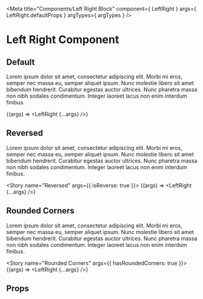 
<Meta
    title="Components/Left Right Block"
    component={ LeftRight }
    args={ LeftRight.defaultProps }
    argTypes={ argTypes }
/>

# Left Right Component

## Default

Lorem ipsum dolor sit amet, consectetur adipiscing elit. Morbi mi eros, semper nec massa eu, semper aliquet ipsum. Nunc molestie libero sit amet bibendum hendrerit. Curabitur egestas auctor ultrices. Nunc pharetra massa non nibh sodales condimentum. Integer laoreet lacus non enim interdum finibus.

<Story
    name="Default" >
    {(args) => <LeftRight {...args} />}
</Story>

## Reversed

Lorem ipsum dolor sit amet, consectetur adipiscing elit. Morbi mi eros, semper nec massa eu, semper aliquet ipsum. Nunc molestie libero sit amet bibendum hendrerit. Curabitur egestas auctor ultrices. Nunc pharetra massa non nibh sodales condimentum. Integer laoreet lacus non enim interdum finibus.

<Story
    name="Reversed"
    args={{
        isReverse: true
    }}>
    {(args) => <LeftRight {...args} />}
</Story>

## Rounded Corners

Lorem ipsum dolor sit amet, consectetur adipiscing elit. Morbi mi eros, semper nec massa eu, semper aliquet ipsum. Nunc molestie libero sit amet bibendum hendrerit. Curabitur egestas auctor ultrices. Nunc pharetra massa non nibh sodales condimentum. Integer laoreet lacus non enim interdum finibus.

<Story
    name="Rounded Corners"
    args={{
        hasRoundedCorners: true
    }}>
    {(args) => <LeftRight {...args} />}
</Story>

## Props

<ArgsTable of={LeftRight} />